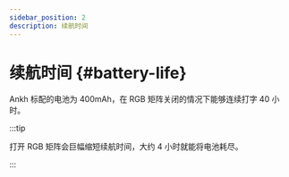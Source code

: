 ```yaml
---
sidebar_position: 2
description: 续航时间
---
```


# 续航时间 {#battery-life}

Ankh 标配的电池为 400mAh，在 RGB 矩阵关闭的情况下能够连续打字 40 小时。

:::tip

打开 RGB 矩阵会巨幅缩短续航时间，大约 4 小时就能将电池耗尽。

:::